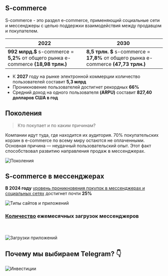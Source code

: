 
## S-commerce

S-commerce - это раздел e-commerce, применяющий социальные сети и мессенджеры с целью поддержки взаимодействия между продавцом и покупателем.

| 2022 | 2030                                      |
| -------------- | -------------------------------------------- |
| **992 млрд.$**  s-commerce  = **5,2%** от общего рынка e-commerce **(18,98 трлн.)**    | **8,5 трлн. $**  s-commerce = **17,8%** от общего рынка e-commerce **(47,73 трлн.)** |

- К **2027** году на рынке электронной коммерции количество пользователей составит **5,3 млрд**
- Проникновение пользователей достигнет рекордных **66%**
- Средний доход на одного пользователя **(ARPU)** составит **827,40 долларов США в год**

## Поколения

> Кто покупает и по каким причинам?

Компании идут туда, где находится их аудитория.
70% покупательских корзин в e-commerce по всему миру остаются не оплаченными. Основная причина — неудачный пользовательский опыт. Этот факт способствовал развитию направления продаж в мессенджерах.

<Image src="/15.png" alt="Поколения" width={840} height={300} /> 

## S-commerce в мессенджерах

**В 2024 году** [уровень проникновения покупок в мессенджерах и социальных сетях](https://www.statista.com/forecasts/1455844/global-social-commerce-penetration-rate) достигнет почти **25%**

![Типы сайтов и приложений](/toptypes.jpg "Типы сайтов и приложений")

### [Количество](https://explodingtopics.com/blog/messaging-apps-stats) ежемесячных загрузок мессенджеров
<br></br>
<Image src="/mess_apps_downloads.jpg" alt="Загрузки приложений" width={840} height={300} /> 

## Почему мы выбираем Telegram? 👇

<Image src="/11.png" alt="Инвестиции" width={840} height={300} /> 

<Cards>
  <Card title="Исследования" href="/research/trends/audience_flow" />
</Cards>

